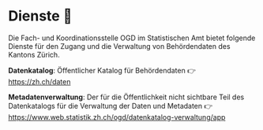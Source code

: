 # Dienste 🔗

Die Fach- und Koordinationsstelle OGD im Statistischen Amt bietet folgende Dienste für den Zugang und die Verwaltung von Behördendaten des Kantons Zürich.

**Datenkatalog**: Öffentlicher Katalog für Behördendaten 👉 [https://zh.ch/daten](https://zh.ch/daten)


**Metadatenverwaltung**: Der für die Öffentlichkeit nicht sichtbare Teil des Datenkatalogs für die Verwaltung der Daten und Metadaten 👉
[https://www.web.statistik.zh.ch/ogd/datenkatalog-verwaltung/app](https://www.web.statistik.zh.ch/ogd/datenkatalog-verwaltung/app)
